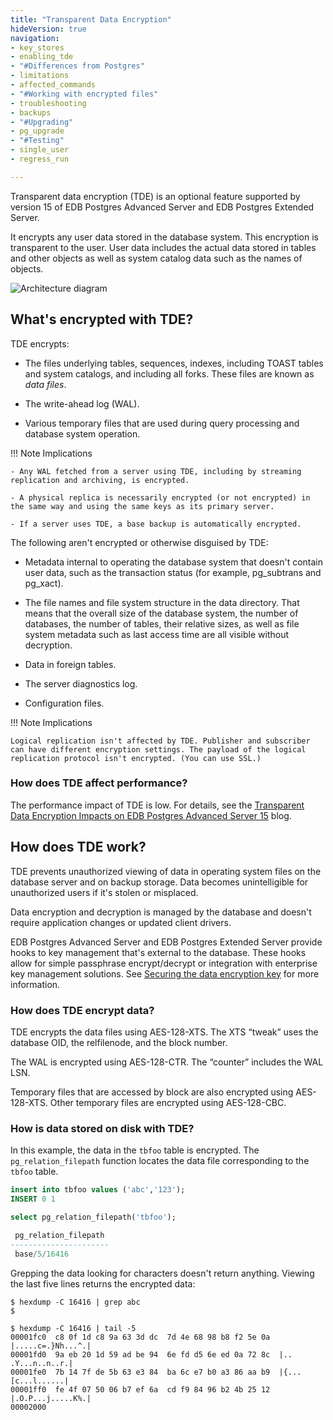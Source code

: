 ```yaml
---
title: "Transparent Data Encryption"
hideVersion: true
navigation:
- key_stores
- enabling_tde
- "#Differences from Postgres"
- limitations
- affected_commands
- "#Working with encrypted files"
- troubleshooting
- backups
- "#Upgrading"
- pg_upgrade
- "#Testing"
- single_user
- regress_run

---
```



Transparent data encryption (TDE) is an optional feature supported by version 15 of EDB Postgres Advanced Server and EDB Postgres Extended Server. 

It encrypts any user data stored in the database system. This encryption is transparent to the user. User data includes the actual data stored in tables and other objects as well as system catalog data such as the names of objects.

![Architecture diagram](images/tde1.png)

## What's encrypted with TDE?

TDE encrypts:

- The files underlying tables, sequences, indexes, including TOAST tables and system catalogs, and including all forks. These files are known as *data files*.

- The write-ahead log (WAL). 

- Various temporary files that are used during query processing and database system operation.

!!! Note Implications

    - Any WAL fetched from a server using TDE, including by streaming replication and archiving, is encrypted.

    - A physical replica is necessarily encrypted (or not encrypted) in the same way and using the same keys as its primary server.

    - If a server uses TDE, a base backup is automatically encrypted. 


The following aren't encrypted or otherwise disguised by TDE:

- Metadata internal to operating the database system that doesn't contain user data, such as the transaction status (for example, pg_subtrans and pg_xact).

- The file names and file system structure in the data directory. That means that the overall size of the database system, the number of databases, the number of tables, their relative sizes, as well as file system metadata such as last access time are all visible without decryption.

- Data in foreign tables.

- The server diagnostics log.

- Configuration files.

!!! Note Implications

    Logical replication isn't affected by TDE. Publisher and subscriber can have different encryption settings. The payload of the logical replication protocol isn't encrypted. (You can use SSL.)

### How does TDE affect performance? 

The performance impact of TDE is low. For details, see the [Transparent Data Encryption Impacts on EDB Postgres Advanced Server 15](https://www.enterprisedb.com/blog/TDE-Postgres-Advanced-Server-15-Launch) blog.

## How does TDE work?

TDE prevents unauthorized viewing of data in operating system files on the database server and on backup storage. Data becomes unintelligible for unauthorized users if it's stolen or misplaced.

Data encryption and decryption is managed by the database and doesn't require application changes or updated client drivers.

EDB Postgres Advanced Server and EDB Postgres Extended Server provide hooks to key management that's external to the database. These hooks allow for simple passphrase encrypt/decrypt or integration with enterprise key management solutions. See [Securing the data encryption key](./key_stores) for more information.

### How does TDE encrypt data? 

TDE encrypts the data files using AES-128-XTS. The XTS “tweak” uses the database OID, the relfilenode, and the block number.
<!-- Can you be more explicit? I see that "tweak is an XTS term, but I'm not sure this sentence will be clear to all. Or can you just remove the quote marks around "tweak"?-->

The WAL is encrypted using AES-128-CTR. The “counter” includes the WAL LSN.
<!-- Are quote marks needed around "counter"?-->

Temporary files that are accessed by block are also encrypted using AES-128-XTS. Other temporary files are encrypted using AES-128-CBC.

### How is data stored on disk with TDE?

In this example, the data in the `tbfoo` table is encrypted. The `pg_relation_filepath` function locates the data file corresponding to the `tbfoo` table.

```sql
insert into tbfoo values ('abc','123');
INSERT 0 1

select pg_relation_filepath('tbfoo');

 pg_relation_filepath
----------------------
 base/5/16416
```

Grepping the data looking for characters doesn't return anything. Viewing the last five lines returns the encrypted data:

```shell
$ hexdump -C 16416 | grep abc
$

$ hexdump -C 16416 | tail -5
00001fc0  c8 0f 1d c8 9a 63 3d dc  7d 4e 68 98 b8 f2 5e 0a  |.....c=.}Nh...^.|
00001fd0  9a eb 20 1d 59 ad be 94  6e fd d5 6e ed 0a 72 8c  |.. .Y...n..n..r.|
00001fe0  7b 14 7f de 5b 63 e3 84  ba 6c e7 b0 a3 86 aa b9  |{...[c...l......|
00001ff0  fe 4f 07 50 06 b7 ef 6a  cd f9 84 96 b2 4b 25 12  |.O.P...j.....K%.|
00002000
```
